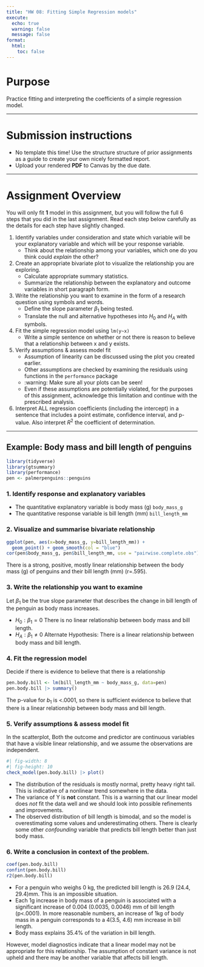 ```yaml
---
title: "HW 08: Fitting Simple Regression models"
execute:
  echo: true
  warning: false
  message: false
format: 
  html: 
    toc: false
---
```


# Purpose

Practice fitting and interpreting the coefficients of a simple regression model. 

----

# Submission instructions

* No template this time! Use the structure structure of prior assignments as a guide to create your own nicely formatted report. 
* Upload your rendered **PDF** to Canvas by the due date. 

----

# Assignment Overview

You will only fit **1** model in this assignment, but you will follow the full 6 steps that you did in the last assignment. Read each step below carefully as the details for each step have slightly changed. 

1. Identify variables under consideration and state which variable will be your explanatory variable and which will be your response variable. 
    - Think about the relationship among your variables, which one do you think could _explain_ the other? 
    
2. Create an appropriate bivariate plot to visualize the relationship you are exploring. 
    - Calculate appropriate summary statistics. 
    - Summarize the relationship between the explanatory and outcome variables in short paragraph form. 

3. Write the relationship you want to examine in the form of a research question using symbols and words.
    - Define the slope parameter $\beta_{1}$ being tested.
    - Translate the null and alternative hypotheses into $H_{0}$ and $H_{A}$ with symbols. 

4. Fit the simple regression model using `lm(y~x)`
    - Write a simple sentence on whether or not there is reason to believe that a relationship between x and y exists.

5. Verify assumptions & assess model fit
    - Assumption of linearity can be discussed using the plot you created earlier. 
    - Other assumptions are checked by examining the residuals using functions in the `performance` package
    - :warning: Make sure all your plots can be seen! 
    - Even if these assumptions are potentially violated, for the purposes of this assignment, acknowledge this limitation and continue with the prescribed analysis. 
    
6. Interpret ALL regression coefficients (including the intercept) in a sentence that includes a point estimate, confidence interval, and p-value. Also interpret $R^{2}$ the coefficient of determination. 

----


## Example: Body mass and bill length of penguins

```r
library(tidyverse)
library(gtsummary)
library(performance)
pen <- palmerpenguins::penguins
```

### 1. Identify response and explanatory variables

-   The quantitative explanatory variable is body mass (g) `body_mass_g`
-   The quantitative response variable is bill length (mm) `bill_length_mm`

### 2. Visualize and summarise bivariate relationship {.smaller}

```r
ggplot(pen, aes(x=body_mass_g, y=bill_length_mm)) + 
  geom_point() + geom_smooth(col = "blue")
cor(pen$body_mass_g, pen$bill_length_mm, use = "pairwise.complete.obs")
```

There is a strong, positive, mostly linear relationship between the body mass (g) of penguins and their bill length (mm) (r=.595).

### 3. Write the relationship you want to examine

Let $\beta_1$ be the true slope parameter that describes the change in bill length of the penguin as body mass increases.

-  $H_{0}: \beta_{1}=0$ There is no linear relationship between body mass and bill length.
-  $H_{A}: \beta_{1} \neq 0$ Alternate Hypothesis: There is a linear relationship between body mass and bill length.

### 4. Fit the regression model

Decide if there is evidence to believe that there is a relationship

```r
pen.body.bill <- lm(bill_length_mm ~ body_mass_g, data=pen)
pen.body.bill |> summary()
```

The p-value for $b_{1}$ is \<.0001, so there is sufficient evidence to believe that there is a linear relationship between body mass and bill length.

### 5. Verify assumptions & assess model fit

In the scatterplot, Both the outcome and predictor are continuous variables that have a visible linear relationship, and we assume the observations are independent.


```r
#| fig-width: 8
#| fig-height: 10
check_model(pen.body.bill) |> plot()
```


* The distribution of the residuals is mostly normal, pretty heavy right tail. This is indicative of a nonlinear trend somewhere in the data.
* The variance of Y is **not** constant. This is a warning that our linear model does *not* fit the data well and we should look into possible refinements and improvements.
* The observed distribution of bill length is bimodal, and so the model is overestimating some values and underestimating others. There is clearly some other *confounding* variable that predicts bill length better than just body mass.


### 6. Write a conclusion in context of the problem. {.smaller}

```r
coef(pen.body.bill) 
confint(pen.body.bill)
r2(pen.body.bill)
```

* For a penguin who weighs 0 kg, the predicted bill length is 26.9 (24.4, 29.4)mm. This is an impossible situation.  
* Each 1g increase in body mass of a penguin is associated with a significant increase of 0.004 (0.0035, 0.0046) mm of bill length (p\<.0001). In more reasonable numbers, an increase of 1kg of body mass in a penguin corresponds to a 4(3.5, 4.6) mm increase in bill length. 
* Body mass explains 35.4% of the variation in bill length.

However, model diagnostics indicate that a linear model may not be appropriate for this relationship. The assumption of constant variance is not upheld and there may be another variable that affects bill length.
